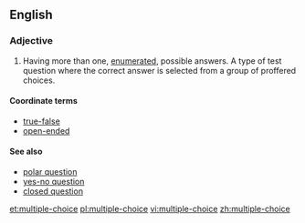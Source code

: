 ==English==

===Adjective===
{{en-adj|head=[[multiple]]-[[choice]]|-}}

# Having more than one, [[enumerated]], possible answers.  A type of test question where the correct answer is selected from a group of proffered choices.

====Coordinate terms====
* [[true-false]]
* [[open-ended]]

====See also====
* [[polar question]]
* [[yes-no question]]
* [[closed question]]

[[et:multiple-choice]]
[[pl:multiple-choice]]
[[vi:multiple-choice]]
[[zh:multiple-choice]]